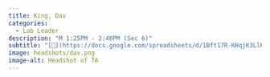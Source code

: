 ```yaml
---
title: King, Dav
categories: 
  - Lab Leader
description: "M 1:25PM - 2:40PM (Sec 6)"
subtitle: "[🔗](https://docs.google.com/spreadsheets/d/1Bft17R-KHqjK3LlK8aRUEQCGmtnFaH0BgVX830SysOE/edit?usp=sharing)"
image: headshots/dav.png
image-alt: Headshot of TA
---
```

